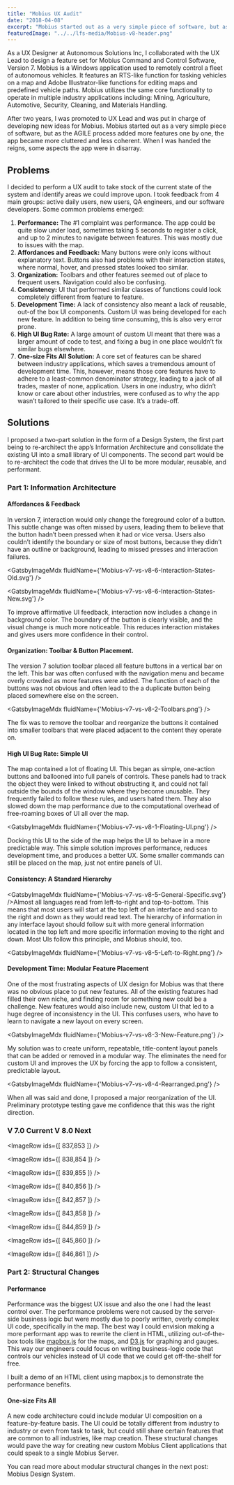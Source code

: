 ```yaml
---
title: "Mobius UX Audit"
date: "2018-04-08"
excerpt: "Mobius started out as a very simple piece of software, but as the AGILE process added more features one by one, the app became more cluttered and less coherent. When I was handed the reigns, some aspects the app were in disarray."
featuredImage: "../../lfs-media/Mobius-v8-header.png"
---
```



As a UX Designer at Autonomous Solutions Inc, I collaborated with the UX Lead to design a feature set for Mobius Command and Control Software, Version 7. Mobius is a Windows application used to remotely control a fleet of autonomous vehicles. It features an RTS-like function for tasking vehicles on a map and Adobe Illustrator-like functions for editing maps and predefined vehicle paths. Mobius utilizes the same core functionality to operate in multiple industry applications including: Mining, Agriculture, Automotive, Security, Cleaning, and Materials Handling.

After two years, I was promoted to UX Lead and was put in charge of developing new ideas for Mobius. Mobius started out as a very simple piece of software, but as the AGILE process added more features one by one, the app became more cluttered and less coherent. When I was handed the reigns, some aspects the app were in disarray.

## Problems

I decided to perform a UX audit to take stock of the current state of the system and identify areas we could improve upon. I took feedback from 4 main groups: active daily users, new users, QA engineers, and our software developers. Some common problems emerged:

1. **Performance:** The #1 complaint was performance. The app could be quite slow under load, sometimes taking 5 seconds to register a click, and up to 2 minutes to navigate between features. This was mostly due to issues with the map.
2. **Affordances and Feedback:** Many buttons were only icons without explanatory text. Buttons also had problems with their interaction states, where normal, hover, and pressed states looked too similar.
3. **Organization:** Toolbars and other features seemed out of place to frequent users. Navigation could also be confusing.
4. **Consistency:** UI that performed similar classes of functions could look completely different from feature to feature.
5. **Development Time:** A lack of consistency also meant a lack of reusable, out-of the box UI components. Custom UI was being developed for each new feature. In addition to being time consuming, this is also very error prone.
6. **High UI Bug Rate:** A large amount of custom UI meant that there was a larger amount of code to test, and fixing a bug in one place wouldn’t fix similar bugs elsewhere.
7. **One-size Fits All Solution:** A core set of features can be shared between industry applications, which saves a tremendous amount of development time. This, however, means those core features have to adhere to a least-common denominator strategy, leading to a jack of all trades, master of none, application. Users in one industry, who didn’t know or care about other industries, were confused as to why the app wasn’t tailored to their specific use case. It’s a trade-off.

## Solutions

I proposed a two-part solution in the form of a Design System, the first part being to re-architect the app’s Information Architecture and consolidate the existing UI into a small library of UI components. The second part would be to re-architect the code that drives the UI to be more modular, reusable, and performant.

### Part 1: Information Architecture

#### Affordances & Feedback

In version 7, interaction would only change the foreground color of a button. This subtle change was often missed by users, leading them to believe that the button hadn’t been pressed when it had or vice versa. Users also couldn’t identify the boundary or size of most buttons, because they didn’t have an outline or background, leading to missed presses and interaction failures.

<GatsbyImageMdx fluidName={'Mobius-v7-vs-v8-6-Interaction-States-Old.svg'} />

<GatsbyImageMdx fluidName={'Mobius-v7-vs-v8-6-Interaction-States-New.svg'} />

To improve affirmative UI feedback, interaction now includes a change in background color. The boundary of the button is clearly visible, and the visual change is much more noticeable. This reduces interaction mistakes and gives users more confidence in their control.

#### Organization: Toolbar & Button Placement.

The version 7 solution toolbar placed all feature buttons in a vertical bar on the left. This bar was often confused with the navigation menu and became overly crowded as more features were added. The function of each of the buttons was not obvious and often lead to the a duplicate button being placed somewhere else on the screen.

<GatsbyImageMdx fluidName={'Mobius-v7-vs-v8-2-Toolbars.png'} />

The fix was to remove the toolbar and reorganize the buttons it contained into smaller toolbars that were placed adjacent to the content they operate on.

#### High UI Bug Rate: Simple UI

The map contained a lot of floating UI. This began as simple, one-action buttons and ballooned into full panels of controls. These panels had to track the object they were linked to without obstructing it, and could not fall outside the bounds of the window where they become unusable. They frequently failed to follow these rules, and users hated them. They also slowed down the map performance due to the computational overhead of free-roaming boxes of UI all over the map.

<GatsbyImageMdx fluidName={'Mobius-v7-vs-v8-1-Floating-UI.png'} />

Docking this UI to the side of the map helps the UI to behave in a more predictable way. This simple solution improves performance, reduces development time, and produces a better UX. Some smaller commands can still be placed on the map, just not entire panels of UI.

#### Consistency: A Standard Hierarchy

<GatsbyImageMdx fluidName={'Mobius-v7-vs-v8-5-General-Specific.svg'} />Almost all languages read from left-to-right and top-to-bottom. This means that most users will start at the top left of an interface and scan to the right and down as they would read text. The hierarchy of information in any interface layout should follow suit with more general information located in the top left and more specific information moving to the right and down. Most UIs follow this principle, and Mobius should, too.

<GatsbyImageMdx fluidName={'Mobius-v7-vs-v8-5-Left-to-Right.png'} />

#### Development Time: Modular Feature Placement

One of the most frustrating aspects of UX design for Mobius was that there was no obvious place to put new features. All of the existing features had filled their own niche, and finding room for something new could be a challenge. New features would also include new, custom UI that led to a huge degree of inconsistency in the UI. This confuses users, who have to learn to navigate a new layout on every screen.

<GatsbyImageMdx fluidName={'Mobius-v7-vs-v8-3-New-Feature.png'} />

My solution was to create uniform, repeatable, title-content layout panels that can be added or removed in a modular way. The eliminates the need for custom UI and improves the UX by forcing the app to follow a consistent, predictable layout.

<GatsbyImageMdx fluidName={'Mobius-v7-vs-v8-4-Rearranged.png'} />

When all was said and done, I proposed a major reorganization of the UI. Preliminary prototype testing gave me confidence that this was the right direction.

### V 7.0 Current V 8.0 Next

<ImageRow ids={[ 837,853 ]} />

<ImageRow ids={[ 838,854 ]} />

<ImageRow ids={[ 839,855 ]} />

<ImageRow ids={[ 840,856 ]} />

<ImageRow ids={[ 842,857 ]} />

<ImageRow ids={[ 843,858 ]} />

<ImageRow ids={[ 844,859 ]} />

<ImageRow ids={[ 845,860 ]} />

<ImageRow ids={[ 846,861 ]} />

### Part 2: Structural Changes

#### Performance

Performance was the biggest UX issue and also the one I had the least control over. The performance problems were not caused by the server-side business logic but were mostly due to poorly written, overly complex UI code, specifically in the map. The best way I could envision making a more performant app was to rewrite the client in HTML, utilizing out-of-the-box tools like [mapbox.js](https://www.mapbox.com/) for the maps, and [D3.js](https://d3js.org/) for graphing and gauges. This way our engineers could focus on writing business-logic code that controls our vehicles instead of UI code that we could get off-the-shelf for free.

I built a demo of an HTML client using mapbox.js to demonstrate the performance benefits.

#### One-size Fits All

A new code architecture could include modular UI composition on a feature-by-feature basis. The UI could be totally different from industry to industry or even from task to task, but could still share certain features that are common to all industries, like map creation. These structural changes would pave the way for creating new custom Mobius Client applications that could speak to a single Mobius Server.

You can read more about modular structural changes in the next post: Mobius Design System.

